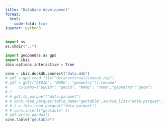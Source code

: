 ```yaml
---
title: "Databace development"
format:
  html:
    code-fold: true
jupyter: python3
---
```


```python
import os
os.chdir("..")
```

```python
import geopandas as gpd
import ibis
ibis.options.interactive = True
```
```python
conn = ibis.duckdb.connect("data.ddb")
# gdf = gpd.read_file("data/external/cousub.zip")
# gdf = gdf[["GEOID", "NAME", "geometry"]].rename(
#     columns={"GEOID": "geoid", "NAME": "name","geometry":"geom"}
# )
# # gdf.to_parquet("data.parquet")
# # conn.read_parquet(table_name="geotable",source_list="data.parquet")
# # t = ibis.read_parquet("data.parquet")
# # conn.insert("geotable",t)
# gdf.write_pandas()
conn.table("geotable")
```